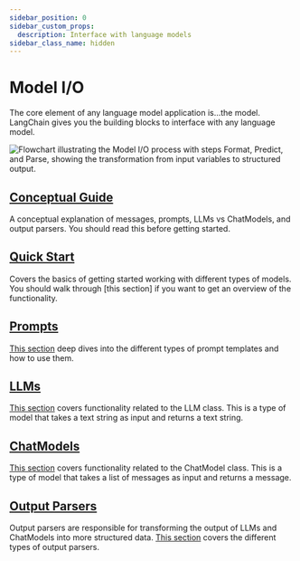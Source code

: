 ```yaml
---
sidebar_position: 0
sidebar_custom_props:
  description: Interface with language models
sidebar_class_name: hidden
---
```


# Model I/O

The core element of any language model application is...the model. LangChain gives you the building blocks to interface with any language model.

![Flowchart illustrating the Model I/O process with steps Format, Predict, and Parse, showing the transformation from input variables to structured output.](/img/model_io.jpg "Model Input/Output Process Diagram")

## [Conceptual Guide](./concepts)

A conceptual explanation of messages, prompts, LLMs vs ChatModels, and output parsers. You should read this before getting started.

## [Quick Start](./quick_start)

Covers the basics of getting started working with different types of models. You should walk through [this section] if you want to get an overview of the functionality.

## [Prompts](./prompts)

[This section](./prompts) deep dives into the different types of prompt templates and how to use them.

## [LLMs](./llms)

[This section](./llms) covers functionality related to the LLM class. This is a type of model that takes a text string as input and returns a text string.

## [ChatModels](./chat)

[This section](./chat) covers functionality related to the ChatModel class. This is a type of model that takes a list of messages as input and returns a message.

## [Output Parsers](./output_parsers)

Output parsers are responsible for transforming the output of LLMs and ChatModels into more structured data. [This section](./output_parsers) covers the different types of output parsers.

